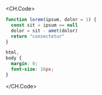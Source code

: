 <CH.Code>

```js index.js
function lorem(ipsum, dolor = 1) {
  const sit = ipsum == null
  dolor = sit - amet(dolor)
  return "consectetur"
}
```

```css styles.css
html,
body {
  margin: 0;
  font-size: 16px;
}
```

</CH.Code>
